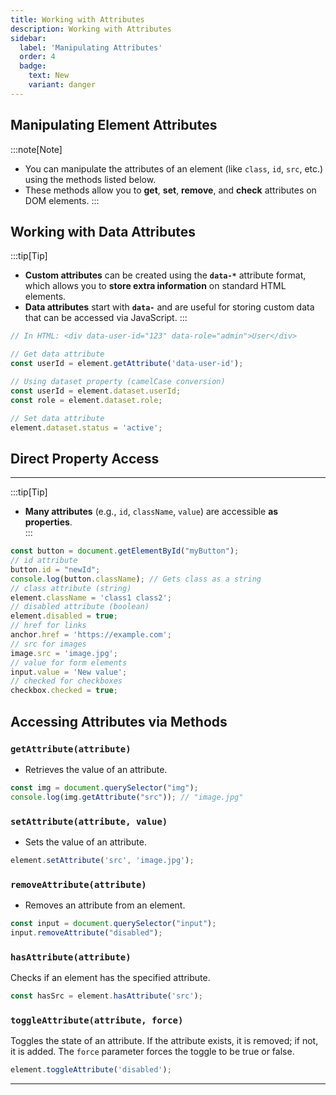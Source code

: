 ```yaml
---
title: Working with Attributes
description: Working with Attributes
sidebar:
  label: 'Manipulating Attributes'
  order: 4
  badge:
    text: New
    variant: danger
---
```


## Manipulating Element Attributes

:::note[Note]   
-  You can manipulate the attributes of an element (like `class`, `id`, `src`, etc.) using the methods listed below.
- These methods allow you to **get**, **set**, **remove**, and **check** attributes on DOM elements.
:::

## Working with Data Attributes

:::tip[Tip]
- **Custom attributes** can be created using the **`data-*`** attribute format, which allows you to **store extra information** on standard HTML elements.
- **Data attributes** start with **`data-`** and are useful for storing custom data that can be accessed via JavaScript.
:::

```javascript
// In HTML: <div data-user-id="123" data-role="admin">User</div>

// Get data attribute
const userId = element.getAttribute('data-user-id');

// Using dataset property (camelCase conversion)
const userId = element.dataset.userId;
const role = element.dataset.role;

// Set data attribute
element.dataset.status = 'active';
```

## Direct Property Access
---
:::tip[Tip]
- **Many attributes** (e.g., `id`, `className`, `value`) are accessible **as properties**.  
:::

```javascript
const button = document.getElementById("myButton");
// id attribute
button.id = "newId";
console.log(button.className); // Gets class as a string
// class attribute (string)
element.className = 'class1 class2';
// disabled attribute (boolean)
element.disabled = true;
// href for links
anchor.href = 'https://example.com';
// src for images
image.src = 'image.jpg';
// value for form elements
input.value = 'New value';
// checked for checkboxes
checkbox.checked = true;
```
## Accessing Attributes via Methods
### `getAttribute(attribute)`
- Retrieves the value of an attribute.

```javascript
const img = document.querySelector("img");
console.log(img.getAttribute("src")); // "image.jpg"
```

### `setAttribute(attribute, value)`
- Sets the value of an attribute.

```javascript
element.setAttribute('src', 'image.jpg');
```
### `removeAttribute(attribute)`
- Removes an attribute from an element.

```javascript
const input = document.querySelector("input");
input.removeAttribute("disabled");
```
### `hasAttribute(attribute)`
Checks if an element has the specified attribute.

```javascript
const hasSrc = element.hasAttribute('src');
```
### `toggleAttribute(attribute, force)`
Toggles the state of an attribute. If the attribute exists, it is removed; if not, it is added. The `force` parameter forces the toggle to be true or false.

```javascript
element.toggleAttribute('disabled');
```
---
